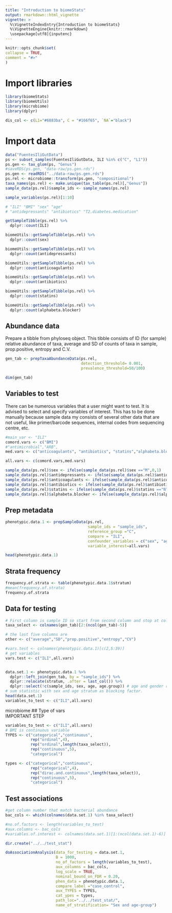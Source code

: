 ```yaml
---
title: "Introduction to biomeStats"
output: rmarkdown::html_vignette
vignette: >
  %\VignetteIndexEntry{Introduction to biomeStats}
  %\VignetteEngine{knitr::rmarkdown}
  \usepackage[utf8]{inputenc}
---
```

  
```r
knitr::opts_chunk$set(
collapse = TRUE,
comment = "#>"
)
```

# Import libraries  

```r
library(biomeStats)
library(biomeUtils)
library(microbiome)
library(dplyr)
```


```r
dis_col <- c(L1="#6883ba", C = "#166f65", `NA`="black") 
```

# Import data  
```r
data("FuentesIliGutData")
ps <- subset_samples(FuentesIliGutData, ILI %in% c("C", "L1"))
ps.gen <- tax_glom(ps, "Genus")
#saveRDS(ps.gen, "data-raw/ps.gen.rds")
ps.gen <- readRDS("../data-raw/ps.gen.rds")
ps.rel <- microbiome::transform(ps.gen, "compositional")
taxa_names(ps.rel) <- make.unique(tax_table(ps.rel)[,"Genus"])
sample_data(ps.rel)$sample_ids <- sample_names(ps.rel)

```

```r
sample_variables(ps.rel)[1:10]

# "ILI" "BMI" "sex" "age"
# "antidepressants" "antibiotics" "T2.diabetes.medication"
```


```r
getSampleTibble(ps.rel) %>% 
  dplyr::count(ILI)
```

```r

biomeUtils::getSampleTibble(ps.rel) %>% 
  dplyr::count(sex)

biomeUtils::getSampleTibble(ps.rel) %>% 
  dplyr::count(antidepressants)

biomeUtils::getSampleTibble(ps.rel) %>% 
  dplyr::count(anticoagulants)

biomeUtils::getSampleTibble(ps.rel) %>% 
  dplyr::count(antibiotics)

biomeUtils::getSampleTibble(ps.rel) %>% 
  dplyr::count(statins)

biomeUtils::getSampleTibble(ps.rel) %>% 
  dplyr::count(alphabeta.blocker)

```

## Abundance data  

Prepare a tibble from phyloseq object. This tibble consists of ID (for sample) relative abundance of taxa, average and SD of counts of taxa in sample, prop.positive, entropy and C.V.                      

```r

gen_tab <- prepTaxaAbundanceData(ps.rel,
                                 detection_threshold= 0.001,
                                 prevalence_threshold=50/100)

dim(gen_tab)

```

## Variables to test   

There can be numerous variables that a user might want to test. It is advised to select and specify variables of interest. This has to be done manually because sample data my consists of several other data that are not useful, like primer/barcode sequences, internal codes from sequencing centre, etc.  

```r

#main_var <- "ILI"
comord.vars <- c("BMI")
#"antimicrobial","ARB",
med.vars <- c("anticoagulants", "antibiotics", "statins","alphabeta.blocker")

all.vars <- c(comord.vars,med.vars)
```

```r

sample_data(ps.rel)$sex <- ifelse(sample_data(ps.rel)$sex =="M",0,1)
sample_data(ps.rel)$antidepressants <- ifelse(sample_data(ps.rel)$antidepressants =="N",0,1)
sample_data(ps.rel)$anticoagulants <- ifelse(sample_data(ps.rel)$anticoagulants =="N",0,1)
sample_data(ps.rel)$antibiotics <- ifelse(sample_data(ps.rel)$antibiotics =="N",0,1)
sample_data(ps.rel)$statins <- ifelse(sample_data(ps.rel)$statins =="N",0,1)
sample_data(ps.rel)$alphabeta.blocker <- ifelse(sample_data(ps.rel)$alphabeta.blocker =="N",0,1)

```

## Prep metadata  

```r

phenotypic.data.1 <- prepSampleData(ps.rel,
                                    sample_ids = "sample_ids",
                                    reference_group ="C",
                                    compare = "ILI",
                                    confounder_variables = c("sex", "age"),
                                    variable_interest=all.vars)

head(phenotypic.data.1)

```
## Strata frequency  
```r

frequency.of.strata <- table(phenotypic.data.1$stratum)
#mean(frequency.of.strata)
frequency.of.strata

```


## Data for testing
```r

# First column is sample ID so start from second column and stop at column 5 from last
taxa_select <- colnames(gen_tab)[2:(ncol(gen_tab)-5)]

# the last five columns are
other <- c("average","SD","prop.positive","entropy","CV")

#vars.test <- colnames(phenotypic.data.1)[c(2,5:39)]
# get variables
vars.test <- c("ILI",all.vars)


data.set.1 <- phenotypic.data.1 %>%
  dplyr::left_join(gen_tab, by = "sample_ids") %>%
  dplyr::relocate(stratum, .after = last_col()) %>%
  dplyr::select(!c(sample_ids, sex, age, age.group)) # age and gender removed as we treat them as confounders
# sum statistic with sex and age stratum as blocking factor.
head(data.set.1)
variables_to_test <- c("ILI",all.vars)
```


microbiome
## Type of vars  
IMPORTANT STEP 
```r

variables_to_test <- c("ILI",all.vars)
# BMI is continuous variable
TYPES <- c("categorical","continuous",
           rep("ordinal",4),
           rep("ordinal",length(taxa_select)),
           rep("continuous",5),
           "categorical")

types <- c("categorical","continuous",
           rep("categorical",4),
           rep("dirac.and.continuous",length(taxa_select)),
           rep("continuous",5),
           "categorical")


```


## Test associations   

```r
#get column number that match bacterial abundance
bac_cols <- which(colnames(data.set.1) %in% taxa_select)

#no.of.factors <- length(variables_to_test)
#aux.columns <- bac_cols
#variables.of.interest <- colnames(data.set.1)[1:(ncol(data.set.1)-6)]

```


```r
dir.create("../../test_stat")

doAssociationAnalysis(data_for_testing = data.set.1,
                      B = 1000,
                      no_of_factors = length(variables_to_test),
                      aux_columns = bac_cols,
                      log_scale = TRUE,
                      nominal_bound_on_FDR = 0.20,
                      phen_data = phenotypic.data.1,
                      compare_label ="case_control",
                      aux_TYPES = TYPES,
                      cat_ypes = types,
                      path_loc="../../test_stat/",
                      name_of_stratification= "Sex and age-group")
```







